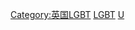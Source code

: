 {{Commonscat|LGBT people from the United Kingdom}}

[[Category:英国LGBT|Category:英国LGBT]]
[[Category:英国人|LGBT]]
[[Category:歐洲各國LGBT人物|U]]